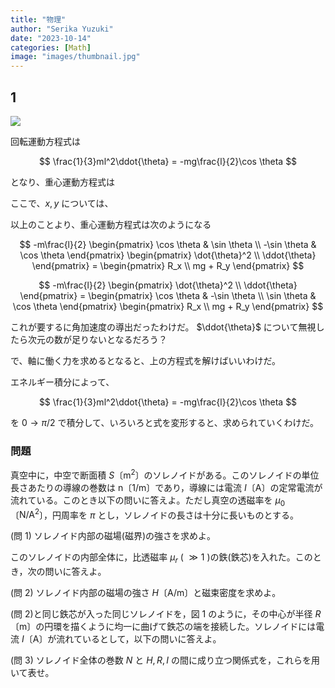 ```yaml
---
title: "物理"
author: "Serika Yuzuki"
date: "2023-10-14"
categories: [Math]
image: "images/thumbnail.jpg"
---
```


## 1

![](images/01.png)

回転運動方程式は

$$
\frac{1}{3}ml^2\ddot{\theta} = -mg\frac{l}{2}\cos \theta
$$

となり、重心運動方程式は

\begin{align*}
m\ddot{x} &= R_x \\
m\ddot{y} &= mg + R_y
\end{align*}

ここで、$x,y$ については、

\begin{align*}
x &= \frac{l}{2} \cos \theta \\
y &= \frac{l}{2} \sin \theta \\
\dot{x} &= -\frac{l}{2} \sin \theta \dot{\theta} \\
\dot{y} &= \frac{l}{2} \cos \theta \dot{\theta} \\
\ddot{x} &= -\frac{l}{2} \cos \theta \dot{\theta}^2 - \frac{l}{2} \sin \theta \ddot{\theta} \\
\ddot{y} &= -\frac{l}{2} \sin \theta \dot{\theta}^2 + \frac{l}{2} \cos \theta \ddot{\theta}
\end{align*}

以上のことより、重心運動方程式は次のようになる

$$
-m\frac{l}{2}
    \begin{pmatrix}
        \cos \theta & \sin \theta \\
        -\sin \theta & \cos \theta
    \end{pmatrix}
    \begin{pmatrix}
        \dot{\theta}^2 \\
        \ddot{\theta}
    \end{pmatrix}
    =
    \begin{pmatrix}
        R_x \\
        mg + R_y
    \end{pmatrix}
$$

$$
-m\frac{l}{2}
    \begin{pmatrix}
        \dot{\theta}^2 \\
        \ddot{\theta}
    \end{pmatrix}
    =
    \begin{pmatrix}
        \cos \theta & -\sin \theta \\
        \sin \theta & \cos \theta
    \end{pmatrix}
    \begin{pmatrix}
        R_x \\
        mg + R_y
    \end{pmatrix}
$$

これが要するに角加速度の導出だったわけだ。 $\ddot{\theta}$ について無視したら次元の数が足りないとなるだろう？

で、軸に働く力を求めるとなると、上の方程式を解けばいいわけだ。

エネルギー積分によって、

$$
\frac{1}{3}ml^2\ddot{\theta} = -mg\frac{l}{2}\cos \theta
$$

を $0 \to \pi /2$ で積分して、いろいろと式を変形すると、求められていくわけだ。

### 問題

真空中に，中空で断面積 $S$〔$\text{m}^2$〕のソレノイドがある。このソレノイドの単位長さあたりの導線の巻数は n〔$1/\text{m}$〕であり，導線には電流 $I$〔$\text{A}$〕の定常電流が流れている。このとき以下の問いに答えよ。ただし真空の透磁率を $\mu_0$〔$\text{N}/\text{A}^2$〕，円周率を $\pi$ とし，ソレノイドの長さは十分に長いものとする。

(問 1) ソレノイド内部の磁場(磁界)の強さを求めよ。

このソレノイドの内部全体に，比透磁率 $\mu_r$ ( $\gg 1$ )の鉄(鉄芯)を入れた。このとき，次の問いに答えよ。

(問 2) ソレノイド内部の磁場の強さ $H$〔$\text{A}/\text{m}$〕と磁束密度を求めよ。

(問 2)と同じ鉄芯が入った同じソレノイドを，図 1 のように，その中心が半径 $R$〔$\text{m}$〕の円環を描くように均一に曲げて鉄芯の端を接続した。ソレノイドには電流 $I$〔$\text{A}$〕が流れているとして，以下の問いに答えよ。

(問 3) ソレノイド全体の巻数  $N$ と $H,R,I$ の間に成り立つ関係式を，これらを用いて表せ。
